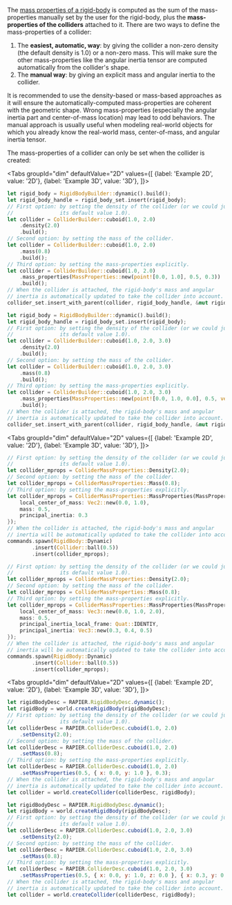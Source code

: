 

The [mass properties of a rigid-body](rigid_bodies#mass-properties) is computed as the sum of the mass-properties
manually set by the user for the rigid-body, plus the **mass-properties of the colliders** attached to it. There are two
ways to define the mass-properties of a collider:
1. The **easiest, automatic, way**: by giving the collider a non-zero density (the default density is 1.0) or a non-zero
   mass. This will make sure the other mass-properties like the angular inertia tensor are computed automatically from
   the collider's shape.
2. The **manual way**: by giving an explicit mass and angular inertia to the collider.

It is recommended to use the density-based or mass-based approaches as it will ensure the automatically-computed
mass-properties are coherent with the geometric shape. Wrong mass-properties (especially the angular inertia part and
center-of-mass location) may lead to odd behaviors. The manual approach is usually useful when modeling real-world
objects for which you already know the real-world mass, center-of-mass, and angular inertia tensor.

The mass-properties of a collider can only be set when the collider is created:

<rapier>

<Tabs
groupId="dim"
defaultValue="2D"
values={[
{label: 'Example 2D', value: '2D'},
{label: 'Example 3D', value: '3D'},
]}>
<TabItem value="2D">

```rust
let rigid_body = RigidBodyBuilder::dynamic().build();
let rigid_body_handle = rigid_body_set.insert(rigid_body);
// First option: by setting the density of the collider (or we could just leave
//               its default value 1.0).
let collider = ColliderBuilder::cuboid(1.0, 2.0)
    .density(2.0)
    .build();
// Second option: by setting the mass of the collider.
let collider = ColliderBuilder::cuboid(1.0, 2.0)
    .mass(0.8)
    .build();
// Third option: by setting the mass-properties explicitly.
let collider = ColliderBuilder::cuboid(1.0, 2.0)
    .mass_properties(MassProperties::new(point![0.0, 1.0], 0.5, 0.3))
    .build();
// When the collider is attached, the rigid-body's mass and angular
// inertia is automatically updated to take the collider into account.
collider_set.insert_with_parent(collider, rigid_body_handle, &mut rigid_body_set);
```

  </TabItem>
  <TabItem value="3D">

```rust
let rigid_body = RigidBodyBuilder::dynamic().build();
let rigid_body_handle = rigid_body_set.insert(rigid_body);
// First option: by setting the density of the collider (or we could just leave
//               its default value 1.0).
let collider = ColliderBuilder::cuboid(1.0, 2.0, 3.0)
    .density(2.0)
    .build();
// Second option: by setting the mass of the collider.
let collider = ColliderBuilder::cuboid(1.0, 2.0, 3.0)
    .mass(0.8)
    .build();
// Third option: by setting the mass-properties explicitly.
let collider = ColliderBuilder::cuboid(1.0, 2.0, 3.0)
    .mass_properties(MassProperties::new(point![0.0, 1.0, 0.0], 0.5, vector![0.3, 0.2, 0.1]))
    .build();
// When the collider is attached, the rigid-body's mass and angular
// inertia is automatically updated to take the collider into account.
collider_set.insert_with_parent(collider, rigid_body_handle, &mut rigid_body_set);
```

  </TabItem>
</Tabs>

</rapier>
<bevy>

<Tabs
groupId="dim"
defaultValue="2D"
values={[
{label: 'Example 2D', value: '2D'},
{label: 'Example 3D', value: '3D'},
]}>
<TabItem value="2D">

```rust
// First option: by setting the density of the collider (or we could just leave
//               its default value 1.0).
let collider_mprops = ColliderMassProperties::Density(2.0);
// Second option: by setting the mass of the collider.
let collider_mprops = ColliderMassProperties::Mass(0.8);
// Third option: by setting the mass-properties explicitly.
let collider_mprops = ColliderMassProperties::MassProperties(MassProperties {
    local_center_of_mass: Vec2::new(0.0, 1.0),
    mass: 0.5,
    principal_inertia: 0.3
});
// When the collider is attached, the rigid-body's mass and angular
// inertia will be automatically updated to take the collider into account.
commands.spawn(RigidBody::Dynamic)
        .insert(Collider::ball(0.5))
        .insert(collider_mprops);
```

  </TabItem>
  <TabItem value="3D">

```rust
// First option: by setting the density of the collider (or we could just leave
//               its default value 1.0).
let collider_mprops = ColliderMassProperties::Density(2.0);
// Second option: by setting the mass of the collider.
let collider_mprops = ColliderMassProperties::Mass(0.8);
// Third option: by setting the mass-properties explicitly.
let collider_mprops = ColliderMassProperties::MassProperties(MassProperties {
    local_center_of_mass: Vec3::new(0.0, 1.0, 2.0),
    mass: 0.5,
    principal_inertia_local_frame: Quat::IDENTIY,
    principal_inertia: Vec3::new(0.3, 0.4, 0.5)
});
// When the collider is attached, the rigid-body's mass and angular
// inertia will be automatically updated to take the collider into account.
commands.spawn(RigidBody::Dynamic)
        .insert(Collider::ball(0.5))
        .insert(collider_mprops);
```

  </TabItem>
</Tabs>


</bevy>
<js>

<Tabs
groupId="dim"
defaultValue="2D"
values={[
{label: 'Example 2D', value: '2D'},
{label: 'Example 3D', value: '3D'},
]}>
<TabItem value="2D">

```js
let rigidBodyDesc = RAPIER.RigidBodyDesc.dynamic();
let rigidBody = world.createRigidBody(rigidBodyDesc);
// First option: by setting the density of the collider (or we could just leave
//               its default value 1.0).
let colliderDesc = RAPIER.ColliderDesc.cuboid(1.0, 2.0)
    .setDensity(2.0);
// Second option: by setting the mass of the collider.
let colliderDesc = RAPIER.ColliderDesc.cuboid(1.0, 2.0)
    .setMass(0.8);
// Third option: by setting the mass-properties explicitly.
let colliderDesc = RAPIER.ColliderDesc.cuboid(1.0, 2.0)
    .setMassProperties(0.5, { x: 0.0, y: 1.0 }, 0.3);
// When the collider is attached, the rigid-body's mass and angular
// inertia is automatically updated to take the collider into account.
let collider = world.createCollider(colliderDesc, rigidBody);
```

  </TabItem>
  <TabItem value="3D">

```js
let rigidBodyDesc = RAPIER.RigidBodyDesc.dynamic();
let rigidBody = world.createRigidBody(rigidBodyDesc);
// First option: by setting the density of the collider (or we could just leave
//               its default value 1.0).
let colliderDesc = RAPIER.ColliderDesc.cuboid(1.0, 2.0, 3.0)
    .setDensity(2.0);
// Second option: by setting the mass of the collider.
let colliderDesc = RAPIER.ColliderDesc.cuboid(1.0, 2.0, 3.0)
    .setMass(0.8);
// Third option: by setting the mass-properties explicitly.
let colliderDesc = RAPIER.ColliderDesc.cuboid(1.0, 2.0, 3.0)
    .setMassProperties(0.5, { x: 0.0, y: 1.0, z: 0.0 }, { x: 0.3, y: 0.2, z: 0.1 }, { w: 1.0, x: 0.0, y: 0.0, z: 0.0 });
// When the collider is attached, the rigid-body's mass and angular
// inertia is automatically updated to take the collider into account.
let collider = world.createCollider(colliderDesc, rigidBody);
```

  </TabItem>
</Tabs>

</js>